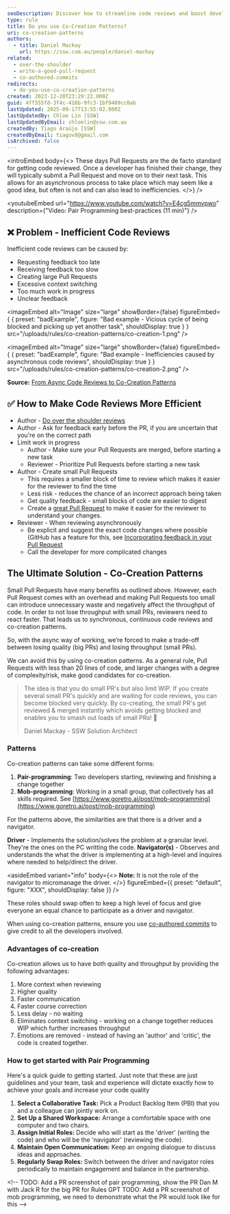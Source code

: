 ```yaml
---
seoDescription: Discover how to streamline code reviews and boost development efficiency by using Co-Creation Patterns, a game-changing approach that combines pair programming and mob programming techniques.
type: rule
title: Do you use Co-Creation Patterns?
uri: co-creation-patterns
authors:
  - title: Daniel Mackay
    url: https://ssw.com.au/people/daniel-mackay
related:
  - over-the-shoulder
  - write-a-good-pull-request
  - co-authored-commits
redirects:
  - do-you-use-co-creation-patterns
created: 2023-12-20T23:29:22.000Z
guid: 4ff555fd-3f4c-416b-9fc3-1bf9409cc0ab
lastUpdated: 2025-09-17T13:55:02.000Z
lastUpdatedBy: Chloe Lin [SSW]
lastUpdatedByEmail: chloelin@ssw.com.au
createdBy: Tiago Araújo [SSW]
createdByEmail: tiagov8@gmail.com
isArchived: false
---
```


<introEmbed
  body={<>
These days Pull Requests are the de facto standard for getting code reviewed. Once a developer has finished their change, they will typically submit a Pull Request and move on to their next task. This allows for an asynchronous process to take place which may seem like a good idea, but often is not and can also lead to inefficiencies.
  </>}
/>

<youtubeEmbed url="https://www.youtube.com/watch?v=E4cg5mmvpwo" description={"Video: Pair Programming best-practices (11 min)"} />


## ❌ Problem - Inefficient Code Reviews

Inefficient code reviews can be caused by:

* Requesting feedback too late
* Receiving feedback too slow
* Creating large Pull Requests
* Excessive context switching
* Too much work in progress
* Unclear feedback

<imageEmbed
  alt="Image"
  size="large"
  showBorder={false}
  figureEmbed={ {
    preset: "badExample",
    figure: "Bad example - Vicious cycle of being blocked and picking up yet another task",
    shouldDisplay: true
  } }
  src="/uploads/rules/co-creation-patterns/co-creation-1.png"
/>


<imageEmbed
  alt="Image"
  size="large"
  showBorder={false}
  figureEmbed={ {
    preset: "badExample",
    figure: "Bad example - Inefficiencies caused by asynchronous code reviews",
    shouldDisplay: true
  } }
  src="/uploads/rules/co-creation-patterns/co-creation-2.png"
/>


**Source:** [From Async Code Reviews to Co-Creation Patterns](https://www.infoq.com/articles/co-creation-patterns-software-development)

## ✅ How to Make Code Reviews More Efficient

* Author - [Do over the shoulder reviews](/over-the-shoulder)
* Author - Ask for feedback early before the PR, if you are uncertain that you're on the correct path
* Limit work in progress
  * Author - Make sure your Pull Requests are merged, before starting a new task
  * Reviewer - Prioritize Pull Requests before starting a new task
* Author - Create small Pull Requests
  * This requires a smaller block of time to review which makes it easier for the reviewer to find the time
  * Less risk - reduces the chance of an incorrect approach being taken
  * Get quality feedback - small blocks of code are easier to digest
  * Create a [great Pull Request](/write-a-good-pull-request/) to make it easier for the reviewer to understand your changes.
* Reviewer - When reviewing asynchronously
  * Be explicit and suggest the exact code changes where possible (GitHub has a feature for this, see [Incorporating feedback in your Pull Request
](https://docs.github.com/en/pull-requests/collaborating-with-pull-requests/reviewing-changes-in-pull-requests/incorporating-feedback-in-your-pull-request)
  * Call the developer for more complicated changes

## The Ultimate Solution - Co-Creation Patterns

Small Pull Requests have many benefits as outlined above. However, each Pull Request comes with an overhead and making Pull Requests too small can introduce unnecessary waste and negatively affect the throughput of code. In order to not lose throughput with small PRs, reviewers need to react faster. That leads us to synchronous, continuous code reviews and co-creation patterns.

So, with the async way of working, we’re forced to make a trade-off between losing quality (big PRs) and losing throughput (small PRs).

We can avoid this by using co-creation patterns. As a general rule, Pull Requests with less than 20 lines of code, and larger changes with a degree of complexity/risk, make good candidates for co-creation.

> The idea is that you do small PR's but also limit WIP. If you create several small PR's quickly and are waiting for code reviews, you can become blocked very quickly. By co-creating, the small PR's get reviewed & merged instantly which avoids getting blocked and enables you to smash out loads of small PRs! 💪
>
> Daniel Mackay - SSW Solution Architect

### Patterns

Co-creation patterns can take some different forms:

1. **Pair-programming**: Two developers starting, reviewing and finishing a change together
2. **Mob-programming**: Working in a small group, that collectively has all skills required. See [https://www.goretro.ai/post/mob-programming](https://www.goretro.ai/post/mob-programming)

For the patterns above, the similarities are that there is a driver and a navigator.

**Driver** - Implements the solution/solves the problem at a granular level. They're the ones on the PC writting the code.
**Navigator(s)** - Observes and understands the what the driver is implementing at a high-level and inquires where needed to help/direct the driver.


<asideEmbed
  variant="info"
  body={<>
    **Note:** It is not the role of the navigator to micromanage the driver.
  </>}
  figureEmbed={{
    preset: "default",
    figure: "XXX",
    shouldDisplay: false
  }}
/>


These roles should swap often to keep a high level of focus and give everyone an equal chance to participate as a driver and navigator.

When using co-creation patterns, ensure you use [co-authored commits](/co-authored-commits) to give credit to all the developers involved.

### Advantages of co-creation

Co-creation allows us to have both quality and throughput by providing the following advantages:

1. More context when reviewing
2. Higher quality
3. Faster communication
4. Faster course correction
5. Less delay - no waiting
6. Eliminates context switching - working on a change together reduces WIP which further increases throughput
7. Emotions are removed - instead of having an 'author' and 'critic', the code is created together.

### How to get started with Pair Programming

Here's a quick guide to getting started. Just note that these are just guidelines and your team, task and experience will dictate exactly how to achieve your goals and increase your code quality

1. **Select a Collaborative Task:** Pick a Product Backlog Item (PBI) that you and a colleague can jointly work on.
2. **Set Up a Shared Workspace:** Arrange a comfortable space with one computer and two chairs.
3. **Assign Initial Roles:** Decide who will start as the 'driver' (writing the code) and who will be the 'navigator' (reviewing the code).
4. **Maintain Open Communication:** Keep an ongoing dialogue to discuss ideas and approaches.
5. **Regularly Swap Roles:** Switch between the driver and navigator roles periodically to maintain engagement and balance in the partnership.

\<!--
TODO: Add a PR screenshot of pair programming, show the PR Dan M with Jack R for the big PR for Rules GPT
TODO: Add a PR screenshot of mob programming, we need to demonstrate what the PR would look like for this
 -->
